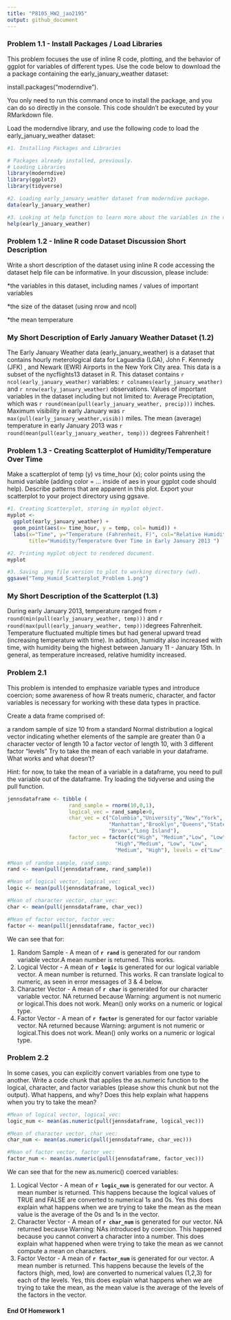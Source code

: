 ```yaml
---
title: "P8105_HW2_jao2195"
output: github_document
---
```


### Problem 1.1 - Install Packages / Load Libraries

This problem focuses the use of inline R code, plotting, and the behavior of ggplot for variables of different types.
Use the code below to download the a package containing the early_january_weather dataset:

install.packages("moderndive").

You only need to run this command once to install the package, and you can do so directly in the console. This code shouldn’t be executed by your RMarkdown file.

Load the moderndive library, and use the following code to load the early_january_weather dataset:

```r
#1. Installing Packages and Libraries 

# Packages already installed, previously. 
# Loading Libraries
library(moderndive)
library(ggplot2)
library(tidyverse)

#2. Loading early_january_weather dataset from moderndive package.
data(early_january_weather)

#3. Looking at help function to learn more about the variables in the dataset. 
help(early_january_weather)

```

### Problem 1.2 - Inline R code Dataset Discussion Short Description

Write a short description of the dataset using inline R code accessing the dataset help file can be informative. In your discussion, please include:

*the variables in this dataset, including names / values of important variables

*the size of the dataset (using nrow and ncol)

*the mean temperature

################################################################################
### My Short Description of Early January Weather Dataset (1.2)

The Early January Weather data (early_january_weather) is a dataset that contains hourly meterological data for Laguardia (LGA), John F. Kennedy (JFK) , and Newark (EWR) Airports in the New York City area. This data is a subset of the nycflights13 dataset in R.  This dataset contains `r ncol(early_january_weather)` variables: `r colnames(early_january_weather)` and `r nrow(early_january_weather)` observations. Values of important variables in the dataset including but not limited to: Average Preciptation, which was `r round(mean(pull(early_january_weather, precip)))` inches. Maximum visibility in early January was `r max(pull(early_january_weather,visib))` miles. The mean (average) temperature in early January 2013 was `r round(mean(pull(early_january_weather, temp)))` degrees Fahrenheit !

################################################################################
### Problem 1.3 - Creating Scatterplot of Humidity/Temperature Over Time 

Make a scatterplot of temp (y) vs time_hour (x); color points using the humid variable (adding color = ... inside of aes in your ggplot code should help). Describe patterns that are apparent in this plot.
Export your scatterplot to your project directory using ggsave.


```r
#1. Creating Scatterplot, storing in myplot object.
myplot <-
  ggplot(early_january_weather) + 
  geom_point(aes(x= time_hour, y = temp, col= humid)) + 
  labs(x="Time", y="Temperature (Fahrenheit, F)", col="Relative Humidity", 
       title="Humidity/Temperature Over Time in Early January 2013 ") 

#2. Printing myplot object to rendered document.
myplot

#3. Saving .png file version to plot to working directory (wd).
ggsave("Temp_Humid_Scatterplot_Problem 1.png") 

```

################################################################################
### My Short Description of the Scatterplot (1.3)

During early January 2013, temperature ranged from `r round(min(pull(early_january_weather, temp)))` and `r round(max(pull(early_january_weather, temp)))`degrees Fahrenheit. 
Temperature fluctuated multiple times but had general upward tread (increasing temperature with time). 
In addition, humidity also increased with time, with humidity being the highest between January 11 - January 15th. 
In general, as temperature increased, relative humidity increased.

################################################################################
################################################################################

### Problem 2.1 

This problem is intended to emphasize variable types and introduce coercion; some awareness of how R treats numeric, character, and factor variables is necessary for working with these data types in practice.

Create a data frame comprised of:

a random sample of size 10 from a standard Normal distribution
a logical vector indicating whether elements of the sample are greater than 0
a character vector of length 10
a factor vector of length 10, with 3 different factor “levels”
Try to take the mean of each variable in your dataframe. What works and what doesn’t?

Hint: for now, to take the mean of a variable in a dataframe, you need to pull the variable out of the dataframe. Try loading the tidyverse and using the pull function.


```r


jennsdataframe <- tibble (
                    rand_sample = rnorm(10,0,1), 
                    logical_vec = rand_sample>0,
                    char_vec = c("Columbia","University","New","York",
                                 "Manhattan","Brooklyn","Queens","Staten Island",
                                 "Bronx","Long Island"), 
                    factor_vec = factor(c("High", "Medium","Low", "Low", 
                                   "High","Medium", "Low", "Low", 
                                   "Medium", "High"), levels = c("Low", "Medium", "High")))
  
#Mean of random sample, rand_samp:                  
rand <- mean(pull(jennsdataframe, rand_sample))

#Mean of logical vector, logical_vec:  
logic <- mean(pull(jennsdataframe, logical_vec))

#Mean of character vector, char_vec:  
char <- mean(pull(jennsdataframe, char_vec))

#Mean of factor vector, factor_vec:  
factor <- mean(pull(jennsdataframe, factor_vec))


```
We can see that for:

1) Random Sample - A mean of  **`r rand`** is generated for our random variable vector.A mean number is returned. This works.
2) Logical Vector - A mean of  **`r logic`** is generated for our logical variable vector. A mean number is returned. This works. R can translate logical to numeric, as seen in error messages of 3 & 4 below.
3) Character Vector - A mean of  **`r char`** is generated for our character variable vector. NA returned because Warning: argument is not numeric or logical.This does not work. Mean() only works on a numeric or logical type.
4) Factor Vector  - A mean of  **`r factor`** is generated for our factor variable vector. NA returned because Warning: argument is not numeric or logical.This does not work. Mean() only works on a numeric or logical type.


#################################
### Problem 2.2 
In some cases, you can explicitly convert variables from one type to another. Write a code chunk that applies the as.numeric function to the logical, character, and factor variables (please show this chunk but not the output). What happens, and why? Does this help explain what happens when you try to take the mean?

```r

#Mean of logical vector, logical_vec:  
logic_num <- mean(as.numeric(pull(jennsdataframe, logical_vec)))

#Mean of character vector, char_vec:  
char_num <- mean(as.numeric(pull(jennsdataframe, char_vec)))

#Mean of factor vector, factor_vec:  
factor_num <- mean(as.numeric(pull(jennsdataframe, factor_vec)))
```

We can see that for the new as.numeric() coerced variables:

1) Logical Vector - A mean of  **`r logic_num`** is generated for our vector. A mean number is returned. This happens because the logical values of TRUE and FALSE are converted to numerical 1s and 0s.  Yes this does explain what happens when we are trying to take the mean as the mean value is the average of the 0s and 1s in the vector. 
2) Character Vector - A mean of  **`r char_num`** is generated for our vector. NA returned because Warning: NAs introduced by coercion. This happened because you cannot convert a character into a number. This does explain what happened when were trying to take the mean as we cannot compute a mean on characters. 
3) Factor Vector  - A mean of  **`r factor_num`** is generated for our vector. A mean number is returned. This happens because the levels of the factors (high, med, low) are converted to numerical values (1,2,3) for each of the levels. Yes, this does explain what happens when we are trying to take the mean, as the mean value is the average of the levels of the factors in the vector. 

###############################
####   End Of Homework 1   ####
###############################